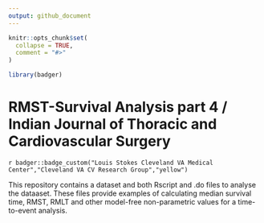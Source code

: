 ```yaml
---
output: github_document
---
```


<!-- README.md is generated from README.Rmd. Please edit that file -->

```r
knitr::opts_chunk$set(
  collapse = TRUE,
  comment = "#>"
)

library(badger)
```

# RMST-Survival Analysis part 4 / Indian Journal of Thoracic and Cardiovascular Surgery

`r badger::badge_custom("Louis Stokes Cleveland VA Medical Center","Cleveland VA CV Research Group","yellow")`

This repository contains a dataset and both Rscript and .do files to analyse the dataaset. These files provide examples of calculating median survival time, RMST, RMLT and other model-free non-parametric values for a time-to-event analysis.